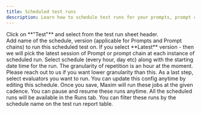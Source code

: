 ```yaml
---
title: Scheduled test runs
description: Learn how to schedule test runs for your prompts, prompt chains and workflows at a regular interval.
---
```



<Steps>

<Step title="Select Prompt or Workflow or Prompt chain to schedule runs for.">
<div className="flex flex-row flex-grow items-center gap-0.5">
  Click on **"Test"** and select <Icon icon="calendar-clock" /> from the test run sheet header.
</div>
</Step>

<Step title="Pick version">
Add name of the schedule, version (applicable for Prompts and Prompt chains) to run this scheduled test on.

<Note>
	If you select **Latest** version - then we will pick the latest session of Prompt or prompt chain at each instance of scheduled run.
</Note>

</Step>

<Step title="Decide schedule of the run">
Select schedule (every hour, day etc) along with the starting date time for the run. The granularity of repetition is an hour at the moment. Please reach out to us if you want lower granularity than this.
</Step>

<Step title="Select evaluators">
As a last step, select evaluators you want to run. You can update this config anytime by editing this schedule.
</Step>

<Step>
	Once you save, Maxim will run these jobs at the given cadence. You can pause and resume these runs anytime. All the scheduled runs will be
	available in the Runs tab. You can filter these runs by the schedule name on the test run report table.
</Step>

</Steps>

